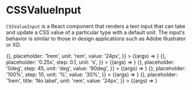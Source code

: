 
<Meta title="UIKit/Inputs/CSSValueInput" component={CSSValueInput} />

# CSSValueInput

`CSSValueInput` is a React component that renders a text input that can take
and update a CSS value of a particular type with a default unit. The
input’s behavior is similar to those in design applications such as Adobe
Illustrator or XD.

<style>{`
.cssvalueinput {
    display: flex;
    align-items: center;
    border-radius: 4px;
    background-color: rgb(30 167 253 / 25%);
    padding: 10px 14px;
}

.cssvalueinput-label {
    padding-right: 10px;
}

.cssvalueinput-label-text {
    font-family: -apple-system, BlinkMacSystemFont, "Segoe UI", Roboto, Oxygen-Sans, Ubuntu, Cantarell, "Helvetica Neue", sans-serif;
    font-size: 14px;
    margin: 0;
}

.cssvalueinput-value input {
    width: 65px;
    padding: 3px 6px;
    font-size: 13px;
    line-height: 13px;
}
`}</style>

<Canvas>
    <Story
        name="Length"
        args={{
            className: 'my-special-input',
            cssValueType: 'length',
            label: 'Font size',
            onSubmit: () => {},
            placeholder: '1rem',
            unit: 'rem',
            value: '24px',
        }}
    >
        {(args) => <CSSValueInput {...args} />}
    </Story>
    <Story
        name="Time"
        args={{
            className: 'my-panel-input',
            cssValueType: 'time',
            label: 'Duration',
            max: 20,
            min: 0,
            onSubmit: () => {},
            placeholder: '0.25s',
            step: 0.1,
            unit: 's',
        }}
    >
        {(args) => <CSSValueInput {...args} />}
    </Story>
    <Story
        name="Angle"
        args={{
            className: 'flex-item-example',
            cssValueType: 'angle',
            label: 'Rotate Z',
            onSubmit: () => {},
            placeholder: '0deg',
            step: 45,
            unit: 'deg',
            value: '90deg',
        }}
    >
        {(args) => <CSSValueInput {...args} />}
    </Story>
    <Story
        name="Percent"
        args={{
            cssValueType: 'percent',
            label: 'Width',
            min: 0,
            onSubmit: () => {},
            placeholder: '100%',
            step: 10,
            unit: '%',
            value: '30%',
        }}
    >
        {(args) => <CSSValueInput {...args} />}
    </Story>
    <Story
        name="Label-less"
        args={{
            className: 'my-special-input',
            cssValueType: 'length',
            label: null,
            onSubmit: () => {},
            placeholder: '1rem',
            title: 'No label',
            unit: 'rem',
            value: '24px',
        }}
    >
        {(args) => <CSSValueInput {...args} />}
    </Story>
</Canvas>

<Props story="Length" />

